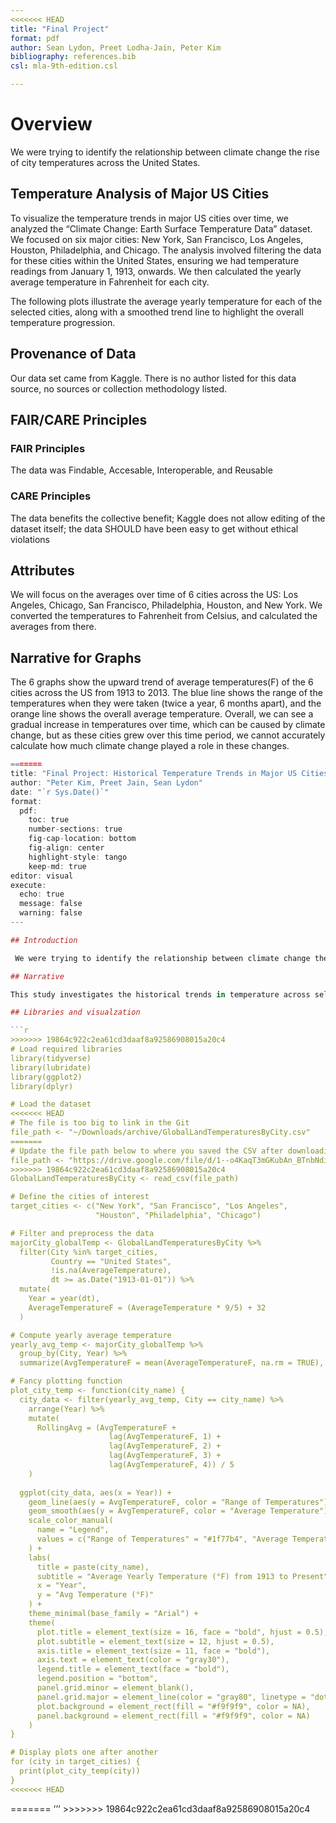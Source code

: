 ```yaml
---
<<<<<<< HEAD
title: "Final Project"
format: pdf
author: Sean Lydon, Preet Lodha-Jain, Peter Kim
bibliography: references.bib
csl: mla-9th-edition.csl

---
```


# Overview

We were trying to identify the relationship between climate change the rise of city temperatures across the United States.


## Temperature Analysis of Major US Cities

To visualize the temperature trends in major US cities over time, we analyzed the "Climate Change: Earth Surface Temperature Data" dataset. We focused on six major cities: New York, San Francisco, Los Angeles, Houston, Philadelphia, and Chicago. The analysis involved filtering the data for these cities within the United States, ensuring we had temperature readings from January 1, 1913, onwards. We then calculated the yearly average temperature in Fahrenheit for each city.

The following plots illustrate the average yearly temperature for each of the selected cities, along with a smoothed trend line to highlight the overall temperature progression.

## Provenance of Data

Our data set came from Kaggle. There is no author listed for this data source, no sources or collection methodology listed.

## FAIR/CARE Principles

### FAIR Principles

The data was Findable, Accesable, Interoperable, and Reusable

### CARE Principles

The data benefits the collective benefit; Kaggle does not allow editing of the dataset itself; the data SHOULD have been easy to get without ethical violations

## Attributes 

We will focus on the averages over time of 6 cities across the US: Los Angeles, Chicago, San Francisco, Philadelphia, Houston, and New York. We converted the temperatures to Fahrenheit from Celsius, and calculated the averages from there. 

## Narrative for Graphs

The 6 graphs show the upward trend of average temperatures(F) of the 6 cities across the US from 1913 to 2013. The blue line shows the range of the temperatures when they were taken (twice a year, 6 months apart), and the orange line shows the overall average temperature. Overall, we can see a gradual increase in temperatures over time, which can be caused by climate change, but as these cities grew over this time period, we cannot accurately calculate how much climate change played a role in these changes.


```r

=======
title: "Final Project: Historical Temperature Trends in Major US Cities"
author: "Peter Kim, Preet Jain, Sean Lydon"
date: "`r Sys.Date()`"
format: 
  pdf:
    toc: true
    number-sections: true
    fig-cap-location: bottom
    fig-align: center
    highlight-style: tango
    keep-md: true
editor: visual
execute:
  echo: true
  message: false
  warning: false
---

## Introduction

 We were trying to identify the relationship between climate change the rise of city temperatures across the United States.The data is derived from the [Global Land Temperatures by City](https://www.kaggle.com/datasets/berkeleyearth/climate-change-earth-surface-temperature-data) dataset.

## Narrative

This study investigates the historical trends in temperature across selected major U.S. cities from 1913 to the present. By visualizing average annual temperatures, we aim to determine whether a significant warming trend exists in urban environments, possibly linked to broader climate change phenomena.

## Libraries and visualzation

```r
>>>>>>> 19864c922c2ea61cd3daaf8a92586908015a20c4
# Load required libraries
library(tidyverse)
library(lubridate)
library(ggplot2)
library(dplyr)

# Load the dataset
<<<<<<< HEAD
# The file is too big to link in the Git
file_path <- "~/Downloads/archive/GlobalLandTemperaturesByCity.csv"
=======
# Update the file path below to where you saved the CSV after downloading from Kaggle
file_path <- "https://drive.google.com/file/d/1--o4KaqT3mGKubAn_BTnbNdibhVZdIaI/view?usp=drive_link"
>>>>>>> 19864c922c2ea61cd3daaf8a92586908015a20c4
GlobalLandTemperaturesByCity <- read_csv(file_path)

# Define the cities of interest
target_cities <- c("New York", "San Francisco", "Los Angeles", 
                   "Houston", "Philadelphia", "Chicago")

# Filter and preprocess the data
majorCity_globalTemp <- GlobalLandTemperaturesByCity %>%
  filter(City %in% target_cities,
         Country == "United States",
         !is.na(AverageTemperature),
         dt >= as.Date("1913-01-01")) %>%
  mutate(
    Year = year(dt),
    AverageTemperatureF = (AverageTemperature * 9/5) + 32
  )

# Compute yearly average temperature
yearly_avg_temp <- majorCity_globalTemp %>%
  group_by(City, Year) %>%
  summarize(AvgTemperatureF = mean(AverageTemperatureF, na.rm = TRUE), .groups = 'drop')

# Fancy plotting function
plot_city_temp <- function(city_name) {
  city_data <- filter(yearly_avg_temp, City == city_name) %>%
    arrange(Year) %>%
    mutate(
      RollingAvg = (AvgTemperatureF +
                      lag(AvgTemperatureF, 1) +
                      lag(AvgTemperatureF, 2) +
                      lag(AvgTemperatureF, 3) +
                      lag(AvgTemperatureF, 4)) / 5
    )
  
  ggplot(city_data, aes(x = Year)) +
    geom_line(aes(y = AvgTemperatureF, color = "Range of Temperatures"), size = 1.1, alpha = 0.8) +
    geom_smooth(aes(y = AvgTemperatureF, color = "Average Temperature"), method = "loess", se = FALSE, size = 1.2) +
    scale_color_manual(
      name = "Legend",
      values = c("Range of Temperatures" = "#1f77b4", "Average Temperature" = "#ff7f0e")
    ) +
    labs(
      title = paste(city_name),
      subtitle = "Average Yearly Temperature (°F) from 1913 to Present",
      x = "Year",
      y = "Avg Temperature (°F)"
    ) +
    theme_minimal(base_family = "Arial") +
    theme(
      plot.title = element_text(size = 16, face = "bold", hjust = 0.5),
      plot.subtitle = element_text(size = 12, hjust = 0.5),
      axis.title = element_text(size = 11, face = "bold"),
      axis.text = element_text(color = "gray30"),
      legend.title = element_text(face = "bold"),
      legend.position = "bottom",
      panel.grid.minor = element_blank(),
      panel.grid.major = element_line(color = "gray80", linetype = "dotted"),
      plot.background = element_rect(fill = "#f9f9f9", color = NA),
      panel.background = element_rect(fill = "#f9f9f9", color = NA)
    )
}

# Display plots one after another
for (city in target_cities) {
  print(plot_city_temp(city))
}
<<<<<<< HEAD
```
=======
'''
>>>>>>> 19864c922c2ea61cd3daaf8a92586908015a20c4
